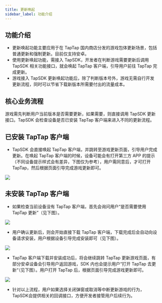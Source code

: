 ```yaml
---
title: 更新唤起
sidebar_label: 功能介绍
---
```


## 功能介绍

- 更新唤起功能主要应用于在 TapTap 国内商店分发的游戏包体更新场景，包括普通更新和强制更新。目前仅支持安卓。
- 使用更新唤起功能，需接入 TapSDK，开发者在判断游戏需要更新后调用 TapSDK 相关功能接口，就会唤起 TapTap 客户端，引导用户前往 TapTap 完成更新。
- 游戏接入 TapSDK 更新唤起功能后，除了判断版本号外，游戏无需自行开发更新流程，同时可以节省下载新版本所需要付出的流量成本。

## 核心业务流程
 
游戏需先判断用户当前版本是否需要更新，如果需要，则直接调用 TapSDK 更新接口。TapSDK 会检查设备是否已安装 TapTap 客户端来进入不同的更新流程。

## 已安装 TapTap 客户端

- TapSDK 会直接唤起 TapTap 客户端，并跳转至游戏更新页面，引导用户完成更新。在唤起 TapTap 客户端的时候，设备可能会有打开第三方 APP 的提示（不同设备提示样式会有差异，下图仅为参考），用户需同意后，才可打开 TapTap，然后根据页面引导完成游戏更新即可。

![](https://capacity-files.lcfile.com/QYmMRYNyQdERMbVBDpdzdrclKIYJ6HcH/update-01.png)

## 未安装 TapTap 客户端

- 如果检查当前设备没有 TapTap 客户端，首先会询问用户“是否需要使用 TapTap 更新”（见下图）。

![](https://capacity-files.lcfile.com/p6EofV5UlkWNgTi2sxROY4XjSWyScOfe/update-02.png)

- 用户确认更新后，则会开始直接下载 TapTap 客户端，下载完成后会自动向设备请求安装，用户根据设备引导完成安装即可（见下图）。

![](https://capacity-files.lcfile.com/05g1cDq1tLjDnHmmODMmbKUFHy0NzyS0/update-03.png)

- TapTap 客户端下载并安装成功后，将会继续跳转 TapTap 更新游戏页面，有部分安卓设备会引导用户返回游戏，SDK 内也会提示用户“打开 TapTap 去更新“（见下图）。用户打开 TapTap 后，根据页面引导完成游戏更新即可。

![](https://capacity-files.lcfile.com/wuprYiOr9iBSe79U5pyG3NOuEakVTxc3/update-04.png)

- 针对以上流程，用户如果选择关闭弹窗或取消等中断更新游戏的行为，TapSDK会提供相关的回调接口，方便开发者接管用户后续行为。
